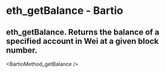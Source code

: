 # eth_getBalance - Bartio

## eth_getBalance. Returns the balance of a specified account in Wei at a given block number.


<BartioMethod_getBalance />
